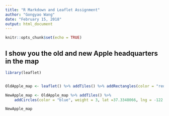 ---
title: "R Markdown and Leaflet Assignment"
author: "Gongyao Wang"
date: "February 15, 2018"
output: html_document
---

```{r setup, include=FALSE}
knitr::opts_chunk$set(echo = TRUE)
```

## I show you the old and new Apple headquarters in the map

```{r, echo=FALSE, warning=FALSE}
library(leaflet)


OldApple_map <- leaflet() %>% addTiles() %>% addRectangles(color = "red", lat1 = 37.33382, lng1 = -122.03218, lat2 = 37.32992, lng2 = -122.02788, label = "Apple Old Headquarter located at 1 Infinite Loop in Cupertino, California, United States")

NewApple_map <- OldApple_map %>% addTiles() %>% 
    addCircles(color = "blue", weight = 3, lat =37.3348066, lng = -122.0091149, radius = 300, popup = "Apple New Spaceship Headquarter located at 1 Apple Park Way in Cupertino, California, United States")

NewApple_map
```
